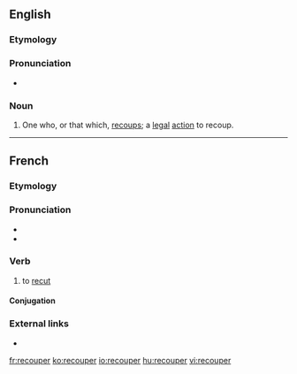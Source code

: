 ==English==

===Etymology===
{{suffix|recoup|er|lang=en}}

===Pronunciation===
* {{rhymes|uːpə(ɹ)|lang=en}}

===Noun===
{{en-noun}}

# One who, or that which, [[recoup]]s; a [[legal]] [[action]] to recoup.

----

==French==

===Etymology===
{{prefix|re|couper|lang=fr}}

===Pronunciation===
* {{IPA|/ʁə.ku.pe/|lang=fr}}
* {{homophones|lang=fr|recoupai|recoupez|recoupé|recoupée|recoupées|recoupés}}

===Verb===
{{fr-verb}}

# {{context|transitive|lang=fr}} to [[recut]]

====Conjugation====
{{fr-conj-er|recoup|avoir}}

===External links===
* {{R:TLFi}}

[[fr:recouper]]
[[ko:recouper]]
[[io:recouper]]
[[hu:recouper]]
[[vi:recouper]]